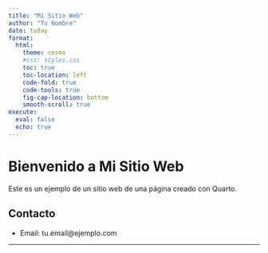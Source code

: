 ```yaml
---
title: "Mi Sitio Web"
author: "Tu Nombre"
date: today
format:
  html:
    theme: cosmo
    #css: styles.css
    toc: true
    toc-location: left
    code-fold: true
    code-tools: true
    fig-cap-location: bottom
    smooth-scroll: true
execute:
  eval: false
  echo: true
---
```


# Bienvenido a Mi Sitio Web

Este es un ejemplo de un sitio web de una página creado con Quarto.


## Contacto

- Email: tu.email@ejemplo.com

---

